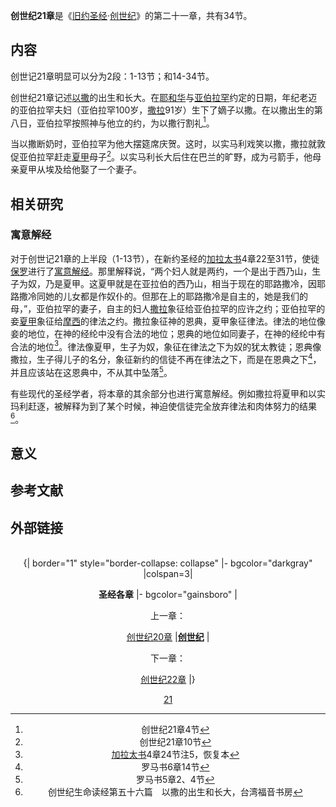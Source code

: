 '''创世纪21章'''是《[[旧约圣经|旧约圣经]]·[[创世纪|创世纪]]》的第二十一章，共有34节。

== 内容 ==
创世记21章明显可以分为2段：1-13节；和14-34节。

创世纪21章记述[[以撒|以撒]]的出生和长大。在[[耶和华|耶和华]]与[[亚伯拉罕|亚伯拉罕]]约定的日期，年纪老迈的亚伯拉罕夫妇（亚伯拉罕100岁，[[撒拉|撒拉]]91岁）生下了嫡子以撒。在以撒出生的第八日，亚伯拉罕按照神与他立的约，为以撒行割礼<ref>创世纪21章4节</ref>。

当以撒断奶时，亚伯拉罕为他大摆筵席庆贺。这时，以实马利戏笑以撒，撒拉就敦促亚伯拉罕赶走[[夏甲|夏甲]]母子<ref>创世纪21章10节</ref>。以实马利长大后住在巴兰的旷野，成为弓箭手，他母亲夏甲从埃及给他娶了一个妻子。 
== 相关研究 ==

=== 寓意解经 ===

对于创世记21章的上半段（1-13节），在新约圣经的[[加拉太书|加拉太书]]4章22至31节，使徒[[保罗|保罗]]进行了[[寓意解经|寓意解经]]。那里解释说，“两个妇人就是两约，一个是出于西乃山，生子为奴，乃是夏甲。这夏甲就是在亚拉伯的西乃山，相当于现在的耶路撒冷，因耶路撒冷同她的儿女都是作奴仆的。但那在上的耶路撒冷是自主的，她是我们的母，”，亚伯拉罕的妻子，自主的妇人[[撒拉|撒拉]]象征给亚伯拉罕的应许之约；亚伯拉罕的妾[[夏甲|夏甲]]象征给[[摩西|摩西]]的律法之约。撒拉象征神的恩典，夏甲象征律法。律法的地位像妾的地位，在神的经纶中没有合法的地位；恩典的地位如同妻子，在神的经纶中有合法的地位<ref>[[加拉太书|加拉太书]]4章24节注5，恢复本</ref>。律法像夏甲，生子为奴，象征在律法之下为奴的犹太教徒；恩典像撒拉，生子得儿子的名分，象征新约的信徒不再在律法之下，而是在恩典之下<ref>罗马书6章14节</ref>，并且应该站在这恩典中，不从其中坠落<ref>罗马书5章2、4节</ref>。

有些现代的圣经学者，将本章的其余部分也进行寓意解经。例如撒拉将夏甲和以实玛利赶逐，被解释为到了某个时候，神迫使信徒完全放弃律法和肉体努力的结果<ref>创世纪生命读经第五十六篇　以撒的出生和长大，台湾福音书房</ref>。

== 意义 ==

==参考文献==
<div class="references-small">
<references />
</div>

==外部链接==

<center>
<br>
{| border="1" style="border-collapse: collapse"
|- bgcolor="darkgray"
|colspan=3|<Center>'''圣经各章'''
|- bgcolor="gainsboro"
|<Center>上一章：<br><Center>[[创世纪20章|创世纪20章]]
|'''[[创世纪|创世纪]]'''
|<Center>下一章：<br><Center>[[创世纪22章|创世纪22章]]
|}
</center>

[[Category:创世记章节|21]]